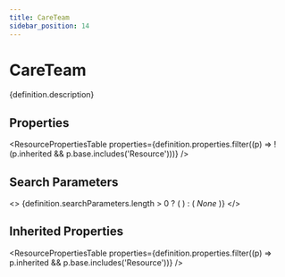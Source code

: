 ```yaml
---
title: CareTeam
sidebar_position: 14
---
```



# CareTeam

<p>{definition.description}</p>

## Properties

<ResourcePropertiesTable properties={definition.properties.filter((p) => !(p.inherited && p.base.includes('Resource')))} />

## Search Parameters

<>
  {definition.searchParameters.length > 0 ? (
    <SearchParamsTable searchParams={definition.searchParameters} />
  ) : (
    <em>None</em>
  )}
</>

## Inherited Properties

<ResourcePropertiesTable properties={definition.properties.filter((p) => p.inherited && p.base.includes('Resource'))} />


